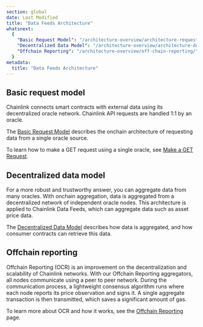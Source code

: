 ```yaml
---
section: global
date: Last Modified
title: "Data Feeds Architecture"
whatsnext:
  {
    "Basic Request Model": "/architecture-overview/architecture-request-model/",
    "Decentralized Data Model": "/architecture-overview/architecture-decentralized-model/",
    "Offchain Reporting": "/architecture-overview/off-chain-reporting/",
  }
metadata:
  title: "Data Feeds Architecture"
---
```


## Basic request model

Chainlink connects smart contracts with external data using its decentralized oracle network. Chainlink API requests are handled 1:1 by an oracle.

The [Basic Request Model](/architecture-overview/architecture-request-model) describes the onchain architecture of requesting data from a single oracle source.

To learn how to make a GET request using a single oracle, see [Make a GET Request](/any-api/get-request/introduction).

## Decentralized data model

For a more robust and trustworthy answer, you can aggregate data from many oracles. With onchain aggregation, data is aggregated from a decentralized network of independent oracle nodes. This architecture is applied to Chainlink Data Feeds, which can aggregate data such as asset price data.

The [Decentralized Data Model](/architecture-overview/architecture-decentralized-model) describes how data is aggregated, and how consumer contracts can retrieve this data.

## Offchain reporting

Offchain Reporting (OCR) is an improvement on the decentralization and scalability of Chainlink networks. With our Offchain Reporting aggregators, all nodes communicate using a peer to peer network. During the communication process, a lightweight consensus algorithm runs where each node reports its price observation and signs it. A single aggregate transaction is then transmitted, which saves a significant amount of gas.

To learn more about OCR and how it works, see the [Offchain Reporting](/architecture-overview/off-chain-reporting) page.
